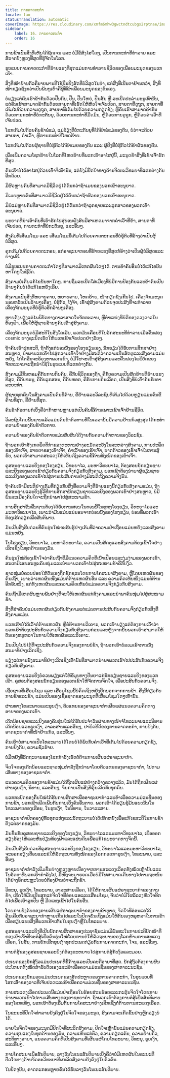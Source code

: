 ```yaml
---
title: ການຄາດຕະກຳ
locale: lao
statusTranslation: automatic
coverImage: https://res.cloudinary.com/xmfm6mhw3gwctndtcubgx2rptnae/image/upload/v1740337243/small_cover_educacion_fundamental_a051170f1c.webp
sidebar:
    label: 16. ການຄາດຕະກຳ
    order: 16
---
```

ການຂ້າເປັນສິ່ງທີ່ເຫັນໄດ້ຊັດເຈນ ແລະ ບໍ່ມີຂໍ້ສົງໄສໃດໆ, ເປັນການກະທຳທີ່ທຳລາຍ ແລະ ສໍ້ລາດບັງຫຼວງທີ່ສຸດທີ່ຮູ້ຈັກໃນໂລກ.

ຮູບແບບການຄາດຕະກຳທີ່ຮ້າຍແຮງທີ່ສຸດແມ່ນການທຳລາຍຊີວິດຂອງເພື່ອນມະນຸດຂອງພວກເຮົາ.

ສິ່ງທີ່ໜ້າຢ້ານກົວຄືນາຍພານທີ່ໃຊ້ປືນຍິງສັດທີ່ບໍລິສຸດໃນປ່າ, ແຕ່ສິ່ງທີ່ເປັນຕາຢ້ານກວ່າ, ສິ່ງທີ່ໜ້າກຽດຊັງກວ່າເປັນພັນໆເທົ່າຄືຜູ້ທີ່ຂ້າເພື່ອນມະນຸດຂອງຕົນເອງ.

ບໍ່ພຽງແຕ່ຄົນເຮົາຂ້າກັນດ້ວຍປືນກົນ, ປືນ, ປືນໃຫຍ່, ປືນສັ້ນ ຫຼື ລະເບີດປະລໍາມະນູເທົ່ານັ້ນ, ແຕ່ຄົນເຮົາສາມາດຂ້າກັນດ້ວຍສາຍຕາທີ່ເຮັດໃຫ້ຫົວໃຈເຈັບປວດ, ສາຍຕາທີ່ດູຖູກ, ສາຍຕາທີ່ເຕັມໄປດ້ວຍຄວາມດູຖູກ, ສາຍຕາທີ່ເຕັມໄປດ້ວຍຄວາມກຽດຊັງ; ຫຼືຄົນເຮົາສາມາດຂ້າກັນດ້ວຍການກະທຳທີ່ບໍ່ກະຕັນຍູ, ດ້ວຍການກະທຳທີ່ມືດມົນ, ຫຼືດ້ວຍການດູຖູກ, ຫຼືດ້ວຍຄຳເວົ້າທີ່ເຈັບປວດ.

ໂລກເຕັມໄປດ້ວຍຄົນຂ້າພໍ່ແມ່, ແມ່ລ້ຽງທີ່ບໍ່ກະຕັນຍູທີ່ໄດ້ຂ້າພໍ່ແມ່ຂອງຕົນ, ບໍ່ວ່າຈະດ້ວຍສາຍຕາ, ຄຳເວົ້າ, ຫຼືການກະທຳທີ່ໂຫດຮ້າຍ.

ໂລກເຕັມໄປດ້ວຍຜູ້ຊາຍທີ່ບໍ່ຮູ້ຕົວໄດ້ຂ້າເມຍຂອງຕົນ ແລະ ຜູ້ຍິງທີ່ບໍ່ຮູ້ຕົວໄດ້ຂ້າຜົວຂອງຕົນ.

ເພື່ອເພີ່ມຄວາມໂຊກຮ້າຍໃນໂລກທີ່ໂຫດຮ້າຍທີ່ພວກເຮົາອາໄສຢູ່ນີ້, ມະນຸດຂ້າສິ່ງທີ່ເຂົາເຈົ້າຮັກທີ່ສຸດ.

ຄົນເຮົາບໍ່ໄດ້ອາໄສຢູ່ດ້ວຍເຂົ້າຈີ່ເທົ່ານັ້ນ, ແຕ່ຍັງມີປັດໃຈທາງດ້ານຈິດຕະວິທະຍາທີ່ແຕກຕ່າງກັນອີກດ້ວຍ.

ມີຜົວຫຼາຍຄົນທີ່ສາມາດມີຊີວິດຢູ່ໄດ້ດົນກວ່າຖ້າເມຍຂອງພວກເຂົາອະນຸຍາດ.

ມີເມຍຫຼາຍຄົນທີ່ສາມາດມີຊີວິດຢູ່ໄດ້ດົນກວ່າຖ້າຜົວຂອງພວກເຂົາອະນຸຍາດ.

ມີພໍ່ແມ່ຫຼາຍຄົນທີ່ສາມາດມີຊີວິດຢູ່ໄດ້ດົນກວ່າຖ້າລູກຊາຍແລະລູກສາວຂອງພວກເຂົາອະນຸຍາດ.

ພະຍາດທີ່ນຳເອົາຄົນທີ່ເຮົາຮັກໄປສູ່ບ່ອນຝັງສົບມີສາເຫດມາຈາກຄຳເວົ້າທີ່ຂ້າ, ສາຍຕາທີ່ເຈັບປວດ, ການກະທຳທີ່ບໍ່ກະຕັນຍູ, ແລະອື່ນໆ.

ສັງຄົມທີ່ເສື່ອມໂຊມ ແລະ ເສື່ອມໂຊມນີ້ເຕັມໄປດ້ວຍຄາດຕະກອນທີ່ບໍ່ຮູ້ຕົວທີ່ອ້າງວ່າເປັນຜູ້ບໍລິສຸດ.

ຄຸກເຕັມໄປດ້ວຍຄາດຕະກອນ, ແຕ່ອາຊະຍາກອນທີ່ຮ້າຍແຮງທີ່ສຸດກໍ່ອ້າງວ່າເປັນຜູ້ບໍລິສຸດແລະຍ່າງຟຣີ.

ບໍ່ມີຮູບແບບການຄາດຕະກຳໃດໆທີ່ສາມາດມີເຫດຜົນໃດໆໄດ້. ການຂ້າຄົນອື່ນບໍ່ໄດ້ແກ້ໄຂບັນຫາໃດໆໃນຊີວິດ.

ສົງຄາມບໍ່ເຄີຍແກ້ໄຂບັນຫາໃດໆ. ການຖິ້ມລະເບີດໃສ່ເມືອງທີ່ບໍ່ມີການປ້ອງກັນແລະຂ້າຄົນເປັນລ້ານໆຄົນບໍ່ໄດ້ແກ້ໄຂຫຍັງເລີຍ.

ສົງຄາມເປັນສິ່ງທີ່ຫຍາບຄາຍ, ຫຍາບຄາຍ, ໂຫດຮ້າຍ, ໜ້າກຽດຊັງເກີນໄປ. ເຄື່ອງຈັກມະນຸດນອນຫລັບເປັນລ້ານໆເຄື່ອງ, ບໍ່ຮູ້ຕົວ, ໂງ່ຈ້າ, ເຂົ້າສູ່ສົງຄາມດ້ວຍຈຸດປະສົງທີ່ຈະທຳລາຍເຄື່ອງຈັກມະນຸດທີ່ບໍ່ຮູ້ຕົວອີກລ້ານໆເຄື່ອງ.

ຫຼາຍຄັ້ງພຽງແຕ່ໄພພິບັດທາງດາລາສາດໃນຈັກກະວານ, ຫຼືຕຳແໜ່ງທີ່ບໍ່ດີຂອງດວງດາວໃນທ້ອງຟ້າ, ເພື່ອໃຫ້ຜູ້ຊາຍລ້ານໆຄົນເຂົ້າສູ່ສົງຄາມ.

ເຄື່ອງຈັກມະນຸດບໍ່ມີສະຕິໃນສິ່ງໃດເລີຍ, ພວກມັນເຄື່ອນທີ່ໃນລັກສະນະທີ່ທຳລາຍເມື່ອຄື້ນຟອງ cosmic ບາງຊະນິດເຮັດໃຫ້ພວກເຂົາເຈັບປວດຢ່າງລັບໆ.

ຖ້າຄົນເຮົາປຸກສະຕິ, ຖ້າຕັ້ງແຕ່ບ່ອນນັ່ງຂອງໂຮງຮຽນເອງ, ນັກຮຽນໄດ້ຮັບການສຶກສາຢ່າງສະຫຼາດ, ນຳພາພວກເຂົາໄປສູ່ຄວາມເຂົ້າໃຈຢ່າງມີສະຕິວ່າຄວາມເປັນສັດຕູແລະສົງຄາມແມ່ນຫຍັງ, ໄກ່ໂຕອື່ນຈະຮ້ອງຫາພວກເຂົາ, ບໍ່ມີໃຜຈະເຂົ້າສູ່ສົງຄາມແລະຄື້ນຟອງໄພພິບັດຂອງຈັກກະວານຈະຖືກນຳໃຊ້ໃນຮູບແບບທີ່ແຕກຕ່າງກັນ.

ສົງຄາມມີກິ່ນຫອມຄືກັບການກິນຄົນ, ຄືກັບຊີວິດຂອງຖ້ຳ, ຄືກັບຄວາມເປັນສັດຮ້າຍທີ່ຮ້າຍແຮງທີ່ສຸດ, ຄືກັບທະນູ, ຄືກັບລູກສອນ, ຄືກັບຫອກ, ຄືກັບການກິນເລືອດ, ເປັນສິ່ງທີ່ບໍ່ເຂົ້າກັນກັບອາລະຍະທຳ.

ຜູ້ຊາຍທຸກຄົນໃນສົງຄາມເປັນຄົນຂີ້ຄ້ານ, ຂີ້ຢ້ານແລະວິລະຊົນທີ່ເຕັມໄປດ້ວຍຫຼຽນແມ່ນຄົນຂີ້ຄ້ານທີ່ສຸດ, ຂີ້ຢ້ານທີ່ສຸດ.

ຄົນຂ້າຕົວຕາຍກໍ່ເບິ່ງຄືວ່າກ້າຫານຫຼາຍແຕ່ເປັນຄົນຂີ້ຄ້ານເພາະເຂົາເຈົ້າຢ້ານຊີວິດ.

ວິລະຊົນໂດຍພື້ນຖານແລ້ວແມ່ນຄົນຂ້າຕົວຕາຍທີ່ໃນເວລານັ້ນມີຄວາມຢ້ານກົວສູງສຸດໄດ້ກະທຳຄວາມບ້າຂອງຄົນຂ້າຕົວຕາຍ.

ຄວາມບ້າຂອງຄົນຂ້າຕົວຕາຍແມ່ນສັບສົນໄດ້ງ່າຍກັບຄວາມກ້າຫານຂອງວິລະຊົນ.

ຖ້າພວກເຮົາສັງເກດພຶດຕິກຳຂອງທະຫານຢ່າງລະມັດລະວັງໃນລະຫວ່າງສົງຄາມ, ການປະພຶດຂອງເຂົາເຈົ້າ, ສາຍຕາຂອງເຂົາເຈົ້າ, ຄຳເວົ້າຂອງເຂົາເຈົ້າ, ບາດກ້າວຂອງເຂົາເຈົ້າໃນການສູ້ຮົບ, ພວກເຮົາສາມາດສະແດງໃຫ້ເຫັນເຖິງຄວາມຂີ້ຄ້ານທັງໝົດຂອງເຂົາເຈົ້າ.

ຄູສອນຊາຍແລະຍິງຂອງໂຮງຮຽນ, ວິທະຍາໄລ, ມະຫາວິທະຍາໄລ, ຕ້ອງສອນນັກຮຽນຊາຍແລະຍິງຂອງພວກເຂົາກ່ຽວກັບຄວາມຈິງກ່ຽວກັບສົງຄາມ. ພວກເຂົາຕ້ອງນຳພາຜູ້ຮຽນຊາຍແລະຍິງຂອງພວກເຂົາໄປສູ່ການປະສົບການຢ່າງມີສະຕິເຖິງຄວາມຈິງນັ້ນ.

ຖ້າຄົນເຮົາມີສະຕິຢ່າງເຕັມທີ່ກ່ຽວກັບສິ່ງທີ່ຄວາມຈິງທີ່ຮ້າຍແຮງນີ້ກ່ຽວກັບສົງຄາມແມ່ນ, ຖ້າຄູສອນຊາຍແລະຍິງຮູ້ວິທີການສຶກສານັກຮຽນຊາຍແລະຍິງຂອງພວກເຂົາຢ່າງສະຫຼາດ, ບໍ່ມີພົນລະເມືອງຄົນໃດຈະຖືກນຳພາໄປສູ່ສະໜາມຂ້າ.

ການສຶກສາຂັ້ນພື້ນຖານຕ້ອງໄດ້ຮັບການສອນໃນຕອນນີ້ໃນທຸກໆໂຮງຮຽນ, ວິທະຍາໄລແລະມະຫາວິທະຍາໄລ, ເພາະວ່າມັນແມ່ນແນ່ນອນຈາກບ່ອນນັ່ງຂອງໂຮງຮຽນ, ບ່ອນທີ່ພວກເຮົາຕ້ອງເຮັດວຽກເພື່ອສັນຕິພາບ.

ມັນເປັນສິ່ງຮີບດ່ວນທີ່ຄົນຮຸ່ນໃໝ່ຈະຮັບຮູ້ຢ່າງເຕັມທີ່ວ່າຄວາມປ່າເຖື່ອນແມ່ນຫຍັງແລະສົງຄາມແມ່ນຫຍັງ.

ໃນໂຮງຮຽນ, ວິທະຍາໄລ, ມະຫາວິທະຍາໄລ, ຄວາມເປັນສັດຕູແລະສົງຄາມຕ້ອງເຂົ້າໃຈຢ່າງເລິກເຊິ່ງໃນທຸກດ້ານຂອງມັນ.

ຄົນຮຸ່ນໃໝ່ຕ້ອງເຂົ້າໃຈວ່າຄົນເຖົ້າທີ່ມີແນວຄວາມຄິດທີ່ເນົ່າເປື່ອຍແລະງຸ່ມງ່າມຂອງພວກເຂົາ, ສະເຫມີເສຍສະຫຼະຄົນໜຸ່ມແລະນຳພາພວກເຂົາໄປສູ່ສະໜາມຂ້າຄືກັບງົວ.

ຊາວໜຸ່ມບໍ່ຄວນປ່ອຍໃຫ້ຕົນເອງຖືກຊັກຊວນໂດຍການໂຄສະນາສົງຄາມ, ຫຼືໂດຍເຫດຜົນຂອງຄົນເຖົ້າ, ເພາະວ່າເຫດຜົນໜຶ່ງແມ່ນຕໍ່ຕ້ານເຫດຜົນອື່ນ ແລະ ຄວາມຄິດເຫັນໜຶ່ງແມ່ນຕໍ່ຕ້ານອີກອັນໜຶ່ງ, ແຕ່ທັງເຫດຜົນແລະຄວາມຄິດເຫັນບໍ່ແມ່ນຄວາມຈິງກ່ຽວກັບສົງຄາມ.

ຄົນເຖົ້າມີເຫດຜົນຫຼາຍພັນຢ່າງທີ່ຈະໃຫ້ເຫດຜົນແກ່ສົງຄາມແລະນຳພາຄົນໜຸ່ມໄປສູ່ສະໜາມຂ້າ.

ສິ່ງທີ່ສຳຄັນບໍ່ແມ່ນເຫດຜົນກ່ຽວກັບສົງຄາມແຕ່ແມ່ນການປະສົບກັບຄວາມຈິງກ່ຽວກັບສິ່ງທີ່ສົງຄາມແມ່ນ.

ພວກເຮົາບໍ່ໄດ້ເວົ້າຕໍ່ຕ້ານເຫດຜົນ ຫຼືຕໍ່ຕ້ານການວິເຄາະ, ພວກເຮົາພຽງແຕ່ຕ້ອງການເວົ້າວ່າພວກເຮົາຕ້ອງປະສົບກັບຄວາມຈິງກ່ຽວກັບສົງຄາມກ່ອນແລະຫຼັງຈາກນັ້ນພວກເຮົາສາມາດໃຫ້ຕົນເອງຫລູຫລາໃນການໃຫ້ເຫດຜົນແລະວິເຄາະ.

ມັນເປັນໄປບໍ່ໄດ້ທີ່ຈະປະສົບກັບຄວາມຈິງຂອງການບໍ່ຂ້າ, ຖ້າພວກເຮົາບໍ່ລວມເອົາການນັ່ງສະມາທິຢ່າງເລິກເຊິ່ງ.

ພຽງແຕ່ການນັ່ງສະມາທິຢ່າງເລິກເຊິ່ງເທົ່ານັ້ນທີ່ສາມາດນຳພາພວກເຮົາໄປປະສົບກັບຄວາມຈິງກ່ຽວກັບສົງຄາມ.

ຄູສອນຊາຍແລະຍິງບໍ່ຄວນພຽງແຕ່ໃຫ້ຂໍ້ມູນທາງປັນຍາແກ່ນັກຮຽນຊາຍແລະຍິງຂອງພວກເຂົາ. ຄູສອນຕ້ອງສອນນັກຮຽນຂອງພວກເຂົາໃຫ້ຈັດການຈິດໃຈ, ເພື່ອປະສົບກັບຄວາມຈິງ.

ເຊື້ອຊາດທີ່ເສື່ອມໂຊມ ແລະ ເສື່ອມໂຊມນີ້ບໍ່ຄິດເຖິງຫຍັງອີກນອກຈາກການຂ້າ. ສິ່ງນີ້ກ່ຽວກັບການຂ້າແລະຂ້າ, ແມ່ນເປັນຂອງເຊື້ອຊາດຂອງມະນຸດທີ່ເສື່ອມໂຊມໃດໆເທົ່ານັ້ນ.

ຜ່ານທາງໂທລະພາບແລະຮູບເງົາ, ຕົວແທນຂອງອາຊະຍາກຳເຜີຍແຜ່ແນວຄວາມຄິດທາງອາຍາຂອງພວກເຂົາ.

ເດັກນ້ອຍຊາຍແລະຍິງຂອງຄົນຮຸ່ນໃໝ່ໄດ້ຮັບປະຈຳວັນຜ່ານທາງໜ້າຈໍໂທລະພາບແລະນິທານເດັກນ້ອຍແລະຮູບເງົາ, ວາລະສານແລະອື່ນໆ, ຢາພິດທີ່ດີຂອງການຄາດຕະກຳ, ການຍິງກັນ, ອາດຊະຍາກຳທີ່ໜ້າຢ້ານກົວ, ແລະອື່ນໆ.

ຄົນເຮົາບໍ່ສາມາດເປີດໂທລະພາບໄດ້ໂດຍບໍ່ໄດ້ພົບກັບຄຳເວົ້າທີ່ເຕັມໄປດ້ວຍຄວາມກຽດຊັງ, ການຍິງກັນ, ຄວາມຊົ່ວຮ້າຍ.

ບໍ່ມີຫຍັງທີ່ລັດຖະບານຂອງໂລກກຳລັງເຮັດຕໍ່ຕ້ານການເຜີຍແຜ່ອາຊະຍາກຳ.

ຈິດໃຈຂອງເດັກນ້ອຍແລະຊາວໜຸ່ມກຳລັງຖືກນຳພາໂດຍຕົວແທນຂອງອາຊະຍາກຳ, ໄປຕາມເສັ້ນທາງຂອງອາຊະຍາກຳ.

ແນວຄວາມຄິດຂອງການຂ້າແມ່ນໄດ້ຖືກເຜີຍແຜ່ຢ່າງກວ້າງຂວາງແລ້ວ, ມັນໄດ້ຖືກເຜີຍແຜ່ຜ່ານຮູບເງົາ, ນິທານ, ແລະອື່ນໆ, ຈົນກາຍເປັນສິ່ງທີ່ຄຸ້ນເຄີຍກັບທຸກຄົນ.

ພວກກະບົດຂອງຄື້ນໃໝ່ໄດ້ຮັບການສຶກສາເພື່ອອາຊະຍາກຳແລະຂ້າເພື່ອຄວາມມ່ວນຊື່ນຂອງການຂ້າ, ພວກເຂົາເພີດເພີນກັບການເບິ່ງຄົນອື່ນຕາຍ. ພວກເຂົາໄດ້ຮຽນຮູ້ມັນແບບນັ້ນໃນໂທລະພາບຂອງເຮືອນ, ໃນຮູບເງົາ, ໃນນິທານ, ໃນວາລະສານ.

ອາຊະຍາກຳປົກຄອງຢູ່ທົ່ວທຸກແຫ່ງແລະລັດຖະບານບໍ່ໄດ້ເຮັດຫຍັງເພື່ອແກ້ໄຂສະຕິໃນການຂ້າຕັ້ງແຕ່ຮາກຂອງມັນ.

ມັນຂຶ້ນກັບຄູສອນຊາຍແລະຍິງຂອງໂຮງຮຽນ, ວິທະຍາໄລແລະມະຫາວິທະຍາໄລ, ເພື່ອອອກສຽງຮ້ອງໄຫ້ແລະຫັນປ່ຽນທ້ອງຟ້າແລະແຜ່ນດິນເພື່ອແກ້ໄຂພະຍາດທາງຈິດນີ້.

ມັນເປັນສິ່ງຮີບດ່ວນທີ່ຄູສອນຊາຍແລະຍິງຂອງໂຮງຮຽນ, ວິທະຍາໄລແລະມະຫາວິທະຍາໄລ, ຈະອອກສຽງເຕືອນແລະຂໍໃຫ້ລັດຖະບານທັງໝົດຂອງໂລກກວດກາຮູບເງົາ, ໂທລະພາບ, ແລະອື່ນໆ.

ອາຊະຍາກຳກຳລັງເພີ່ມຂຶ້ນຢ່າງຫຼວງຫຼາຍເນື່ອງຈາກການສະແດງເລືອດທັງໝົດເຫຼົ່ານັ້ນແລະໃນອັດຕາທີ່ພວກເຮົາກຳລັງໄປ, ມື້ໜຶ່ງຈະມາຮອດເມື່ອບໍ່ມີໃຜສາມາດເດີນທາງໄປຕາມຖະໜົນໄດ້ຢ່າງອິດສະຫຼະໂດຍບໍ່ຕ້ອງຢ້ານວ່າຈະຖືກຂ້າ.

ວິທະຍຸ, ຮູບເງົາ, ໂທລະພາບ, ວາລະສານເລືອດ, ໄດ້ໃຫ້ການເຜີຍແຜ່ອາຊະຍາກຳຂອງການຂ້າ, ເຮັດໃຫ້ມັນເປັນສຸກແກ່ຈິດໃຈທີ່ອ່ອນແອແລະເສື່ອມໂຊມ, ຈົນວ່າບໍ່ມີໃຜລໍ້ລວງຫົວໃຈອີກຕໍ່ໄປເພື່ອເອົາລູກປືນ ຫຼື ມີດແທງເຂົ້າໄປໃນຄົນອື່ນ.

ໂດຍການບັງຄັບຂອງການເຜີຍແຜ່ອາຊະຍາກຳຂອງການຂ້າຫຼາຍ, ຈິດໃຈທີ່ອ່ອນແອໄດ້ຄຸ້ນເຄີຍກັບອາຊະຍາກຳຫຼາຍເກີນໄປແລະໃນປັດຈຸບັນເຖິງແມ່ນໃຫ້ຕົນເອງຫລູຫລາໃນການຂ້າເພື່ອຮຽນແບບສິ່ງທີ່ພວກເຂົາເຫັນໃນຮູບເງົາຫຼືໃນໂທລະພາບ.

ຄູສອນຊາຍແລະຍິງທີ່ເປັນນັກການສຶກສາຂອງປະຊາຊົນແມ່ນມີພັນທະໃນການປະຕິບັດໜ້າທີ່ຂອງເຂົາເຈົ້າທີ່ຈະຕໍ່ສູ້ເພື່ອຄົນຮຸ່ນໃໝ່ໂດຍການຂໍໃຫ້ລັດຖະບານຂອງໂລກຫ້າມການສະແດງເລືອດ, ໃນສັ້ນ, ການຍົກເລີກຮູບເງົາທຸກປະເພດກ່ຽວກັບການຄາດຕະກຳ, ໂຈນ, ແລະອື່ນໆ.

ການຕໍ່ສູ້ຂອງຄູສອນຊາຍແລະຍິງກໍ່ຕ້ອງຂະຫຍາຍໄປສູ່ການຕໍ່ສູ້ກັບງົວແລະມວຍ.

ປະເພດຂອງນັກສູ້ງົວແມ່ນປະເພດທີ່ຂີ້ຄ້ານແລະເປັນຄະດີອາຍາທີ່ສຸດ. ນັກສູ້ງົວຕ້ອງການຜົນປະໂຫຍດທັງໝົດສຳລັບຕົວເອງແລະຂ້າເພື່ອຄວາມມ່ວນຊື່ນຂອງສາທາລະນະຊົນ.

ປະເພດຂອງນັກມວຍແມ່ນປະເພດຂອງສັດປະຫຼາດຂອງການຄາດຕະກຳ, ໃນຮູບແບບທີ່ໂສກເສົ້າຂອງລາວທີ່ເຈັບປວດແລະຂ້າເພື່ອຄວາມມ່ວນຊື່ນຂອງສາທາລະນະຊົນ.

ການສະແດງເລືອດປະເພດນີ້ແມ່ນປ່າເຖື່ອນໃນຮ້ອຍສ່ວນຮ້ອຍແລະກະຕຸ້ນຈິດໃຈໂດຍການນຳພາພວກເຂົາໄປຕາມເສັ້ນທາງຂອງອາຊະຍາກຳ. ຖ້າພວກເຮົາຕ້ອງການຕໍ່ສູ້ເພື່ອສັນຕິພາບຂອງໂລກແທ້ໆ, ພວກເຮົາຕ້ອງເລີ່ມຕົ້ນການໂຄສະນາຢ່າງເລິກເຊິ່ງຕໍ່ຕ້ານການສະແດງເລືອດ.

ໃນຂະນະທີ່ປັດໃຈທຳລາຍຍັງຄົງຢູ່ໃນຈິດໃຈຂອງມະນຸດ, ສົງຄາມຈະເກີດຂຶ້ນຢ່າງຫຼີກລ່ຽງບໍ່ໄດ້.

ພາຍໃນຈິດໃຈຂອງມະນຸດມີປັດໃຈທີ່ຜະລິດສົງຄາມ, ປັດໃຈເຫຼົ່ານັ້ນແມ່ນຄວາມກຽດຊັງ, ຄວາມຮຸນແຮງໃນທຸກດ້ານຂອງມັນ, ຄວາມເຫັນແກ່ຕົວ, ຄວາມຄຽດແຄ້ນ, ຄວາມຢ້ານກົວ, ສະຕິທາງອາຍາ, ແນວຄວາມຄິດທີ່ເປັນສົງຄາມທີ່ເຜີຍແຜ່ໂດຍໂທລະພາບ, ວິທະຍຸ, ຮູບເງົາ, ແລະອື່ນໆ.

ການໂຄສະນາເພື່ອສັນຕິພາບ, ລາງວັນໂນເບລສັນຕິພາບເບິ່ງຄືວ່າບໍ່ມີເຫດຜົນໃນຂະນະທີ່ປັດໃຈທາງດ້ານຈິດຕະວິທະຍາທີ່ຜະລິດສົງຄາມຍັງຄົງຢູ່ໃນຕົວຄົນ.

ໃນປັດຈຸບັນ, ຄາດຕະກອນຫຼາຍຄົນໄດ້ຮັບລາງວັນໂນເບລສັນຕິພາບ.

